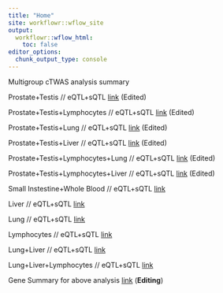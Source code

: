 ```yaml
---
title: "Home"
site: workflowr::wflow_site
output:
  workflowr::wflow_html:
    toc: false
editor_options:
  chunk_output_type: console
---
```


Multigroup cTWAS analysis summary

Prostate+Testis // eQTL+sQTL [link](cTWAS_noLD_european_prostatetestis_output.html) (Edited)

Prostate+Testis+Lymphocytes // eQTL+sQTL [link](cTWAS_noLD_european_prostatetestislymphocytes_output.html) (Edited)

Prostate+Testis+Lung // eQTL+sQTL [link](cTWAS_noLD_european_prostatetestislung_output.html) (Edited)

Prostate+Testis+Liver // eQTL+sQTL [link](cTWAS_noLD_european_prostatetestisliver_output.html) (Edited)

Prostate+Testis+Lymphocytes+Lung // eQTL+sQTL [link](cTWAS_noLD_european_prostatetestislymphocyteslung_output.html) (Edited)

Prostate+Testis+Lymphocytes+Liver // eQTL+sQTL [link](cTWAS_noLD_european_prostatetestislymphocytesliver_output.html) (Edited)

Small Instestine+Whole Blood // eQTL+sQTL [link](cTWAS_noLD_european_intestinewb_output.html)

Liver // eQTL+sQTL [link](cTWAS_noLD_european_liver_output.html)

Lung // eQTL+sQTL [link](cTWAS_noLD_european_lung_output.html)

Lymphocytes // eQTL+sQTL [link](cTWAS_noLD_european_lymphocytes_output.html)

Lung+Liver // eQTL+sQTL [link](cTWAS_noLD_european_lungliver_output.html)

Lung+Liver+Lymphocytes // eQTL+sQTL [link](cTWAS_noLD_european_lungliverlymphocytes_output.html)

Gene Summary for above analysis [link](cTWAS_noLD_european_GENE_SUMMARY.html) (**Editing**)